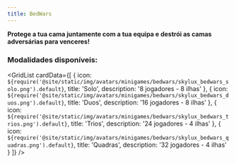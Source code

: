 ```yaml
---
title: BedWars
---
```



**Protege a tua cama juntamente com a tua equipa e destrói as camas adversárias para venceres!**

### Modalidades disponíveis:

<GridList
  cardData={[
    {
      icon: `${require('@site/static/img/avatars/minigames/bedwars/skylux_bedwars_solo.png').default}`,
      title: 'Solo',
      description: '8 jogadores - 8 ilhas'
    },
    {
      icon: `${require('@site/static/img/avatars/minigames/bedwars/skylux_bedwars_duos.png').default}`,
      title: 'Duos',
      description: '16 jogadores - 8 ilhas'
    },
    {
      icon: `${require('@site/static/img/avatars/minigames/bedwars/skylux_bedwars_trios.png').default}`,
      title: 'Trios',
      description: '24 jogadores - 4 ilhas'
    },
    {
      icon: `${require('@site/static/img/avatars/minigames/bedwars/skylux_bedwars_quadras.png').default}`,
      title: 'Quadras',
      description: '32 jogadores - 4 ilhas'
    }
  ]}
/>